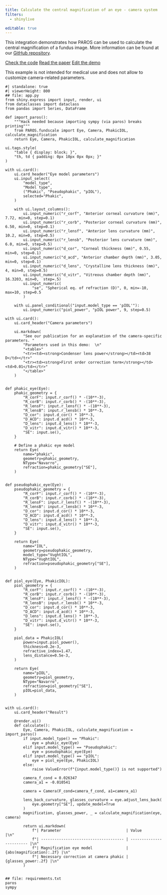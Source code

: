 ```yaml
---
title: Calculate the central magnification of an eye - camera system
filters:
  - shinylive

editable: true
---
```


This integration demonstrates how PAROS can be used to calculate the central magnification of a fundus image. More information can be found at our [GitHub repository](https://github.com/MREYE-LUMC/PAROS).

[Check the code](https://github.com/MREYE-LUMC/PAROS){.btn .btn-outline-primary .btn role="button"}
[Read the paper](https://doi.org/10.1167/iovs.65.1.43){.btn .btn-outline-primary .btn role="button"}
<!-- Note: the edit.html file is generated automatically. -->
[Edit the demo](edit.html){.btn .btn-outline-primary .btn role="button" .external}

::: {.callout-warning}
This example is not intended for medical use and does not allow to customize camera-related parameters.
:::

:::{.column-screen-inset}
```shinylive-python
#| standalone: true
#| viewerHeight: 800
## file: app.py
from shiny.express import input, render, ui
from dataclasses import dataclass
from pandas import Series, DataFrame

def import_paros():
    """Hack needed because importing sympy (via paros) breaks printing"""
    from PAROS.fundscale import Eye, Camera, PhakicIOL, calculate_magnification
    return Eye, Camera, PhakicIOL, calculate_magnification

ui.tags.style(
    "table { display: block; }",
    "th, td { padding: 0px 10px 0px 0px; }"
)

with ui.card():
    ui.card_header("Eye model parameters")
    ui.input_select(
        "model_type",
        "Model type",
        ("Phakic", "Pseudophakic", "pIOL"),
        selected="Phakic",
    )

    with ui.layout_columns():
        ui.input_numeric("r_corf", "Anterior corneal curvature (mm)", 7.72, min=0, step=0.1)
        ui.input_numeric("r_corb", "Posterior corneal curvature (mm)", 6.50, min=0, step=0.1)
        ui.input_numeric("r_lensf", "Anterior lens curvature (mm)", 10.2, min=0, step=0.5)
        ui.input_numeric("r_lensb", "Posterior lens curvature (mm)", 6.0, min=0, step=0.5)
        ui.input_numeric("d_cor", "Corneal thickness (mm)", 0.55, min=0, step=0.1)
        ui.input_numeric("d_acd", "Anterior chamber depth (mm)", 3.05, min=0, step=0.1)
        ui.input_numeric("d_lens", "Crystalline lens thickness (mm)", 4, min=0, step=0.5)
        ui.input_numeric("d_vitr", "Vitreous chamber depth (mm)", 16.3203, min=0,  step=.5)
        ui.input_numeric(
            "se", "Spherical eq. of refraction (D)", 0, min=-10, max=10, step=0.5
        )

    with ui.panel_conditional("input.model_type == 'pIOL'"):
        ui.input_numeric("piol_power", "pIOL power", 9, step=0.5)

with ui.card():
    ui.card_header("Camera parameters")

    ui.markdown(
        "See our publication for an explanation of the camera-specific parameters. "
        "Parameters used in this demo:  \n"
        "<table>"
        "<tr><td><strong>Condenser lens power</strong></td><td>38 D</td></tr>"
        "<tr><td><strong>First order correction term</strong></td><td>0.01</td></tr>"
        "</table>"
    )


def phakic_eye(Eye):
    phakic_geometry = {
        "R_corF": input.r_corf() * -(10**-3),
        "R_corB": input.r_corb() * -(10**-3),
        "R_lensF": input.r_lensf() * -(10**-3),
        "R_lensB": input.r_lensb() * 10**-3,
        "D_cor": input.d_cor() * 10**-3,
        "D_ACD": input.d_acd() * 10**-3,
        "D_lens": input.d_lens() * 10**-3,
        "D_vitr": input.d_vitr() * 10**-3,
        "SE": input.se(),
    }

    # Define a phakic eye model
    return Eye(
        name="phakic",
        geometry=phakic_geometry,
        NType="Navarro",
        refraction=phakic_geometry["SE"],
    )


def pseudophakic_eye(Eye):
    pseudophakic_geometry = {
        "R_corF": input.r_corf() * -(10**-3),
        "R_corB": input.r_corb() * -(10**-3),
        "R_lensF": input.r_lensf() * -(10**-3),
        "R_lensB": input.r_lensb() * 10**-3,
        "D_cor": input.d_cor() * 10**-3,
        "D_ACD": input.d_acd() * 10**-3,
        "D_lens": input.d_lens() * 10**-3,
        "D_vitr": input.d_vitr() * 10**-3,
        "SE": input.se(),
    }

    return Eye(
        name="IOL",
        geometry=pseudophakic_geometry,
        model_type="VughtIOL",
        NType="VughtIOL",
        refraction=pseudophakic_geometry["SE"],
    )


def piol_eye(Eye, PhakicIOL):
    piol_geometry = {
        "R_corF": input.r_corf() * -(10**-3),
        "R_corB": input.r_corb() * -(10**-3),
        "R_lensF": input.r_lensf() * -(10**-3),
        "R_lensB": input.r_lensb() * 10**-3,
        "D_cor": input.d_cor() * 10**-3,
        "D_ACD": input.d_acd() * 10**-3,
        "D_lens": input.d_lens() * 10**-3,
        "D_vitr": input.d_vitr() * 10**-3,
        "SE": input.se(),
    }

    piol_data = PhakicIOL(
        power=input.piol_power(),
        thickness=0.2e-3,
        refractive_index=1.47,
        lens_distance=0.5e-3,
    )

    return Eye(
        name="pIOL",
        geometry=piol_geometry,
        NType="Navarro",
        refraction=piol_geometry["SE"],
        pIOL=piol_data,
    )


with ui.card():
    ui.card_header("Result")
    
    @render.ui()
    def calculate():
        Eye, Camera, PhakicIOL, calculate_magnification = import_paros()
        if input.model_type() == "Phakic":
            eye = phakic_eye(Eye)
        elif input.model_type() == "Pseudophakic":
            eye = pseudophakic_eye(Eye)
        elif input.model_type() == "pIOL":
            eye = piol_eye(Eye, PhakicIOL)
        else:
            raise ValueError(f"{input.model_type()} is not supported")
    
        camera_f_cond = 0.026347
        camera_a1 = -0.010541
    
        camera = Camera(F_cond=camera_f_cond, a1=camera_a1)
    
        lens_back_curvature, glasses_curvature = eye.adjust_lens_back(
            eye.geometry["SE"], update_model=True
        )
        magnification, glasses_power, _ = calculate_magnification(eye, camera)
    
        return ui.markdown(
            f"| Parameter                             | Value                    |\n"
            f"| ------------------------------------- | ------------------------ |\n"
            f"| Magnification eye model               | {abs(magnification):.2f} |\n"
            f"| Necessary correction at camera phakic | {glasses_power:.2f} |\n"
        )


## file: requirements.txt
paros
sympy
```
:::